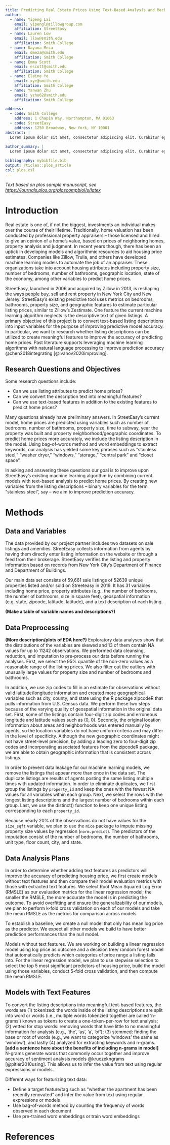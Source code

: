 ```yaml
---
title: Predicting Real Estate Prices Using Text-Based Analysis and Machine Learning Algorithms
author:
  - name: Yipeng Lai
    email: yipengl@zillowgroup.com
    affiliation: StreetEasy
  - name: Lauren Low
    email: llow@smith.edu
    affiliation: Smith College
  - name: Dayana Meza
    email: dmeza@smith.edu
    affiliation: Smith College
  - name: Emma Scott
    email: escott@smith.edu
    affiliation: Smith College
  - name: Elaine Ye
    email: xye@smith.edu
    affiliation: Smith College
  - name: Yanwan Zhu
    email: yzhu62@smith.edu
    affiliation: Smith College

address:
  - code: Smith College
    address: 1 Chapin Way, Northampton, MA 01063
  - code: StreetEasy
    address: 1250 Broadway, New York, NY 10001
abstract: |
  Lorem ipsum dolor sit amet, consectetur adipiscing elit. Curabitur eget porta erat. Morbi consectetur est vel gravida pretium. Suspendisse ut dui eu ante cursus gravida non sed sem. Nullam sapien tellus, commodo id velit id, eleifend volutpat quam. Phasellus mauris velit, dapibus finibus elementum vel, pulvinar non tellus. Nunc pellentesque pretium diam, quis maximus dolor faucibus id. Nunc convallis sodales ante, ut ullamcorper est egestas vitae. Nam sit amet enim ultrices, ultrices elit pulvinar, volutpat risus.
  
author_summary: |
  Lorem ipsum dolor sit amet, consectetur adipiscing elit. Curabitur eget porta erat. Morbi consectetur est vel gravida pretium. Suspendisse ut dui eu ante cursus gravida non sed sem. Nullam sapien tellus, commodo id velit id, eleifend volutpat quam. Phasellus mauris velit, dapibus finibus elementum vel, pulvinar non tellus. Nunc pellentesque pretium diam, quis maximus dolor faucibus id. Nunc convallis sodales ante, ut ullamcorper est egestas vitae. Nam sit amet enim ultrices, ultrices elit pulvinar, volutpat risus.

bibliography: mybibfile.bib
output: rticles::plos_article
csl: plos.csl
---
```


_Text based on plos sample manuscript, see <https://journals.plos.org/ploscompbiol/s/latex>_

# Introduction

Real estate is one of, if not the biggest, investments an individual makes over the course of their lifetime.
Traditionally, home valuation has been conducted by professional property appraisers – those licensed and hired to give an opinion of a home’s value, based on prices of neighboring homes, property analysis and judgment.
In recent years though, there has been an uptick in developing models and algorithmic resources to aid housing price estimates.
Companies like Zillow, Trulia, and others have developed machine learning models to automate the job of an appraiser.
These organizations take into account housing attributes including property size, number of bedrooms, number of bathrooms, geographic location, state of the economy, among other variables to predict home prices.

StreetEasy, launched in 2006 and acquired by Zillow in 2013, is reshaping the ways people buy, sell and rent property in New York City and New Jersey.
StreetEasy’s existing predictive tool uses metrics on bedrooms, bathrooms, property size, and geographic features to estimate particular listing prices, similar to Zillow’s Zestimate.
One feature the current machine learning algorithm neglects is the descriptive text of given listings.
A primary objective of this project is to convert text-based listing descriptions into input variables for the purpose of improving predictive model accuracy.
In particular, we want to research whether listing descriptions can be utilized to create meaningful features to improve the accuracy of predicting home prices.
Past literature supports leveraging machine learning algorithms with natural language processing to improve prediction accuracy @chen2018integrating [@ivanov2020improving].

## Research Questions and Objectives
Some research questions include:

- Can we use listing attributes to predict home prices?
- Can we convert the description text into meaningful features?
- Can we use text-based features in addition to the existing features to predict home prices?

Many questions already have preliminary answers.
In StreetEasy’s current model, home prices are predicted using variables such as number of bedrooms, number of bathrooms, property size, time to subway, year the property was built and property neighborhood/geographic coordinates.
To predict home prices more accurately, we include the listing description in the model.
Using  bag-of-words method and word embeddings to extract keywords, our analysis has yielded some key phrases such as “stainless steel,” “washer dryer,” “windows,” “storage,” “central park” and “closet space”.

In asking and answering these questions our goal is to improve upon StreetEasy’s existing machine learning algorithm by combining current models with text-based analysis to predict home prices.
By creating new variables from the listing descriptions – binary variables for the term “stainless steel”, say – we aim to improve prediction accuracy.

# Methods

## Data and Variables

The data provided by our project partner includes two datasets on sale listings and amenities.
StreetEasy collects information from agents by having them directly enter listing information on the website or through a feed from their brokerage.
StreetEasy verifies the listing and property information based on records from New York City’s Department of Finance and Department of Buildings.

Our main data set consists of 59,661 sale listings of 52639 unique properties listed and/or sold on Streeteasy in 2019.
It has 31 variables including home price, property attributes (e.g., the number of bedrooms, the number of bathrooms, size in square feet),  geospatial information (e.g. state, zipcode, latitude, latitude), and a text description of each listing.

**(Make a table of variable names and descriptions?)**

## Data Preprocessing

**(More description/plots of EDA here?)**
Exploratory data analyses show that the distributions of the variables are skewed and 13 of them contain NA values for up to 11242 observations.
We performed data cleansing, reduction, and imputation to pre-process our data before running the analyses.
First, we select the 95% quantile of the non-zero values as a reasonable range of the listing prices.
We also filter out the outliers with unusually large values for property size and number of bedrooms and bathrooms.

In addition, we use zip codes to fill in an estimate for observations without valid latitude/longitude information and created more geographical variables such as city, county, and state using the R package zipcodeR that pulls information from U.S. Census data.
We perform these two steps because of the varying quality of geospatial information in the original data set.
First, some of the listings contain four-digit zip codes and erroneous longitude and latitude values such as (0, 0).
Secondly, the original location information about areas and neighborhoods was entered manually by agents, so the location variables do not have uniform criteria and may differ in the level of specificity.
Although the new geographic coordinates might not have street-level precision, by adding a leading zero to four-digit zip codes and incorporating associated features from the zipcodeR package, we are able to obtain geographic information that is consistent across listings. 

In order to prevent data leakage for our machine learning models, we remove the listings that appear more than once in the data set.
The duplicate listings are results of agents posting the same listing multiple times with updated information.
In order to eliminate duplicates, we first group the listings by `property_id` and keep the ones with the fewest NA values for all variables within each group.
Next, we select the rows with the longest listing descriptions and the largest number of bedrooms within each group.
Last, we use the distinct() function to keep one unique listing corresponding to each `property_id`. 

Because nearly 20% of the observations do not have values for the `size_sqft` variable, we plan to use the `mice` package to impute missing property size values by regression (`norm.predict`).
The predictors of the imputation consist of the number of bedrooms, the number of bathrooms, unit type, floor count, city, and state.

## Data Analysis Plans

In order to determine whether adding text features as predictors will improve the accuracy of predicting housing price, we first create models without text features and then compare their model evaluation metrics with those with extracted text features.
We select Root Mean Squared Log Error (RMSLE) as our evaluation metrics for the linear regression model; the smaller the RMSLE, the more accurate the model is in predicting the outcome.
To avoid overfitting and ensure the generalizability of our models, we plan to perform k-fold cross validation on each of our models and take the mean RMSLE as the metrics for comparison across models. 

To establish a baseline, we create a null model that only has mean log price as the predictor.
We expect all other models we build to have better prediction performances than the null model.

Models without text features.
We are working on building a linear regression model using log price as outcome and a decision tree/ random forest model that automatically predicts which categories of price range a listing falls into.
For the linear regression model, we plan to use stepwise selection to select the top 5 most significant predictors of housing price, build the model using those variables, conduct 5-fold cross validation, and then compute the mean RMSLE. 

## Models with Text Features

To convert the listing descriptions into meaningful text-based features, the words are (1) tokenized: the words inside of the listing descriptions are split into word or words (i.e., multiple words tokenzied together are called ‘n-grams’) known as tokens to create a one-token-per-row for text analysis; (2) vetted for stop words: removing words that have little to no meaningful information for analysis (e.g., ‘the’, ‘as’, ‘a’, ‘of’); (3) stemmed: finding the base or root of words (e.g., we want to categorize ‘windows’ the same as ‘window’), and lastly (4) analyzed for extracting keywords and n-grams.
**[add a sentence here about the benefits of including n-grams in model]**
N-grams generate words that commonly occur together and improve accuracy of sentiment analysis models @kruczekngrams[@pitler2010using].
This allows us to infer the value from text using regular expressions or models.


Different ways for featurizing text data:

- Define a target feature/tag such as “whether the apartment has been recently renovated” and infer the value from text using regular expressions or models
- Use bag-of-words method by counting the frequency of words observed in each document
- Use pre-trained word embeddings or train word embeddings


# References {#references .unnumbered}
